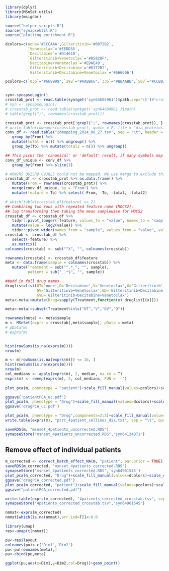 

```r
library(dplyr)
library(MSnSet.utils)
library(msigdbr)

source("helper_scripts.R")
source("synapseUtil.R")
source("plotting enrichment.R")

dcolors=c(none='#CCCAAA',Gilteritinib='#0072B2',
          `Venetoclax`='#EEDD55',
          `Decitabine`='#D14610',
          `Gilteritinib+Venetoclax`='#05820F',
          `Decitabine+Venetoclax`='#EDAE49',
          `Gilteritinib+Decitabine`='#D172B2',
          `Gilteritinib+Decitabine+Venetoclax`='#666666')

pcolors=c(`035`='#669999',`292`="#AABB66",`335`="#BBAABB",`507`="#CCBB33")


syn<-synapseLogin()
crosstab_prot <- read.table(syn$get('syn64604961')$path,sep='\t')#"crosstab_PTRC_wrkpckg5908_DIA_nolib.txt", sep = "\t")
# syn <- synapseLogin()
# crosstab_prot <- read.table(syn$get('syn64604961')$path)
# table(grepl(";", rownames(crosstab_prot)))

crosstab_prot <- crosstab_prot[!grepl(";", rownames(crosstab_prot)), ]
# write.table(rownames(crosstab_prot), quote = F, file = "dia_proteins.txt", col.names = F, row.names = F)
conv_df <- read.table("idmapping_2024_08_27.tsv", sep = "\t", header = T) %>%
   group_by(From) %>%
   mutate(total = n()) %>% ungroup() %>%
   group_by(To) %>% mutate(total2 = n()) %>% ungroup()

## This picks the 'canonical' or 'default' result, if many symbols map to the same uniprot.
conv_df_unique <- conv_df %>%
   group_by(From) %>% slice(1)

# A6NJR5 Q6ZSR9 C9JQL5 could not be mapped. We use merge to exclude this results from crosstab_df
crosstab_df <- crosstab_prot %>% as.data.frame() %>%
   mutate(From = rownames(crosstab_prot)) %>%
   merge(conv_df_unique, by = "From") %>%
   mutate(feature = To) %>% select(-From, -To, -total, -total2)

# which(table(crosstab_df$feature) == 2)
## Combining two rows with repeated feature name (MOCS2), 
## log transforming then taking the mean samplewise for MOCS2
crosstab_df <- crosstab_df %>%
   tidyr::pivot_longer(-feature, values_to = "value", names_to = "sample") %>%
   mutate(value = log2(value)) %>%
   tidyr::pivot_wider(names_from = "sample", values_from = "value", values_fn = mean) 
crosstab <- crosstab_df %>%
   select(-feature) %>% 
   as.matrix()
colnames(crosstab) <- sub("^X", "", colnames(crosstab))

rownames(crosstab) <- crosstab_df$feature
meta <- data.frame(sample = colnames(crosstab)) %>%
   mutate(Treatment = sub("^.*_", "", sample),
          patient = sub("_.*$", "", sample))

##add in full drug names
druglist=list(UT='none',D='Decitabine',V='Venetoclax',G='Gilteritinib',
              GV='Gilteritinib+Venetoclax',GD='Gilteritinib+Decitabine',DV='Decitabine+Venetoclax',
              GVD='Gilteritinib+Decitabine+Venetoclax')
meta<-meta|>mutate(Drug=sapply(Treatment,function(x) druglist[[x]]))

meta<-meta|>subset(Treatment%in%c("UT","V","DV","D"))

rownames(meta) <- meta$sample
m <- MSnSet(exprs = crosstab[,meta$sample], pData = meta)
# pData(m)
# exprs(m)
   

hist(rowSums(is.na(exprs(m))))
nrow(m)

m <- m[rowSums(is.na(exprs(m))) <= 16, ]
hist(rowSums(is.na(exprs(m))))
nrow(m)
col_medians <- apply(exprs(m), 2, median, na.rm = T)
exprs(m) <- sweep(exprs(m), 2, col_medians, FUN = '-')
 
plot_pca(m, phenotype = "patient")+scale_fill_manual(values=pcolors)+scale_color_manual(values=pcolors)

ggsave('patientPCA_uc.pdf')
plot_pca(m, phenotype = "Drug")+scale_fill_manual(values=dcolors)+scale_color_manual(values=dcolors)
ggsave('drugPCA_uc.pdf')

plot_pca(m, phenotype = "Drug",components=2:3)+scale_fill_manual(values=dcolors)+scale_color_manual(values=dcolors)
write.table(exprs(m), "ptrc_4patient_cellines_dia.txt", sep = "\t", quote = F)

saveRDS(m, "msnset_4patients_uncorrected.RDS")
synapseStore("msnset_4patients_uncorrected.RDS",'syn64134071')


```



## Remove effect of individual patients


```r
m_corrected <- correct_batch_effect_NA(m, "patient", par.prior = TRUE)
saveRDS(m_corrected, "msnset_4patients_corrected.RDS")
synapseStore("msnset_4patients_corrected.RDS",'syn64961545')
plot_pca(m_corrected, "Drug")+scale_fill_manual(values=dcolors)+scale_color_manual(values=dcolors)
ggsave('drugPCA_corrected.pdf')
plot_pca(m_corrected, "patient")+scale_fill_manual(values=pcolors)+scale_color_manual(values=pcolors)
ggsave("patientPCA_corrected.pdf")

write.table(exprs(m_corrected), "4patients_corrected_crosstab.tsv", sep = "\t", quote = F)
synapseStore("4patients_corrected_crosstab.tsv",'syn64961545')

nmmat<-exprs(m_corrected)
nmmat[which(is.na(nmmat),arr.ind=T)]<-0.0

library(umap)
res<-umap(t(nmmat))

pu<-res$layout
colnames(pu)<-c('Dim1','Dim2')
pu<-pu[rownames(meta),]
pu<-cbind(pu,meta)

ggplot(pu,aes(x=Dim1,y=Dim2,col=Drug))+geom_point()
```




